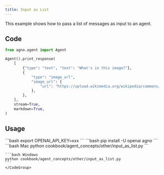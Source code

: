 ```yaml
---
title: Input as List
---
```


This example shows how to pass a list of messages as input to an agent.

## Code

```python cookbook/agent_concepts/other/input_as_list.py
from agno.agent import Agent

Agent().print_response(
    [
        {"type": "text", "text": "What's in this image?"},
        {
            "type": "image_url",
            "image_url": {
                "url": "https://upload.wikimedia.org/wikipedia/commons/thumb/d/dd/Gfp-wisconsin-madison-the-nature-boardwalk.jpg/2560px-Gfp-wisconsin-madison-the-nature-boardwalk.jpg",
            },
        },
    ],
    stream=True,
    markdown=True,
)
```

## Usage

<Steps>
  <Snippet file="create-venv-step.mdx" />

  <Step title="Set your API key">
    ```bash
    export OPENAI_API_KEY=xxx
    ```
  </Step>

  <Step title="Install libraries">
    ```bash
    pip install -U openai agno
    ```
  </Step>

  <Step title="Run Agent">
    <CodeGroup>
    ```bash Mac
    python cookbook/agent_concepts/other/input_as_list.py
    ```

    ```bash Windows
    python cookbook/agent_concepts/other/input_as_list.py
    ```
    </CodeGroup>
  </Step>
</Steps> 